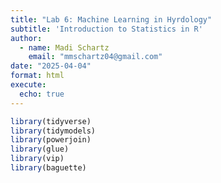 ```yaml
---
title: "Lab 6: Machine Learning in Hyrdology"
subtitle: 'Introduction to Statistics in R'
author:
  - name: Madi Schartz
    email: "mmschartz04@gmail.com"
date: "2025-04-04"
format: html
execute: 
  echo: true
---
```


```r
library(tidyverse)
library(tidymodels)
library(powerjoin)
library(glue)
library(vip)
library(baguette)
```

